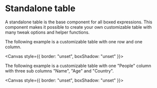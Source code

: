 
<Meta title="MDX/Standalone Table" of={StandaloneTable} />

# Standalone table

A standalone table is the base component for all boxed expressions. This component
makes it possible to create your own customizable table with many tweak options and helper functions.

The following example is a customizable table with one row and one column.

<Canvas style={{ border: "unset", boxShadow: "unset" }}>
  <Story of={StandaloneTable.Base} />
</Canvas>

The following example is a customizable table with one "People" column with three sub columns
"Name", "Age" and "Country".

<Canvas style={{ border: "unset", boxShadow: "unset" }}>
  <Story of={StandaloneTable.People} />
</Canvas>
